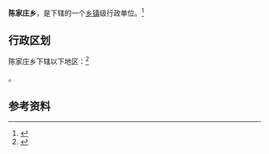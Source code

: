 {{中国乡级行政区|14/09/22/204/000}}

'''陈家庄乡'''，是{{PRC admin/fullname|14/09/22/204/000|3}}下辖的一个[[乡镇|乡镇]]级行政单位。<ref>{{PRC admin/ref sgc|{{PRC admin/parent|14/09/22/204/000}}}}</ref>

== 行政区划 ==

陈家庄乡下辖以下地区：<ref>{{PRC admin/ref sgc|14/09/22/204/000}}</ref>

{{PRC admin/children|14/09/22/204/000}}。

== 参考资料 ==

{{reflist}}

{{行政区划小作品}}
{{PRC admin/navcat|14/09/22/204/000}}